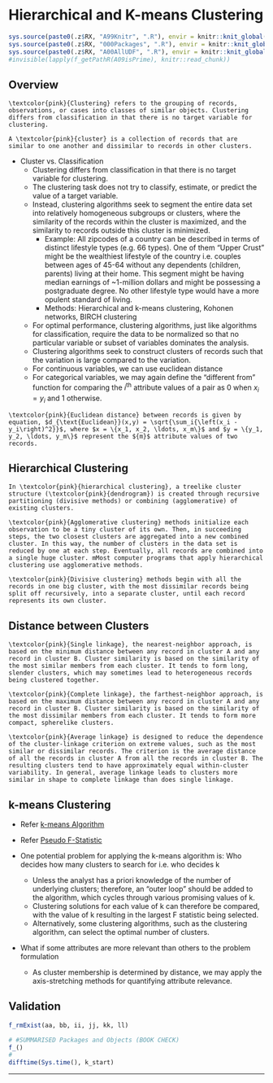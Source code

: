 # Hierarchical and K-means Clustering {#c49}

```r
sys.source(paste0(.z$RX, "A99Knitr", ".R"), envir = knitr::knit_global())
sys.source(paste0(.z$RX, "000Packages", ".R"), envir = knitr::knit_global())
sys.source(paste0(.z$RX, "A00AllUDF", ".R"), envir = knitr::knit_global())
#invisible(lapply(f_getPathR(A09isPrime), knitr::read_chunk))
```

## Overview

```definition
\textcolor{pink}{Clustering} refers to the grouping of records, observations, or cases into classes of similar objects. Clustering differs from classification in that there is no target variable for clustering.
```

```definition
A \textcolor{pink}{cluster} is a collection of records that are similar to one another and dissimilar to records in other clusters.
```

- Cluster vs. Classification
  - Clustering differs from classification in that there is no target variable for clustering. 
  - The clustering task does not try to classify, estimate, or predict the value of a target variable.
  - Instead, clustering algorithms seek to segment the entire data set into relatively homogeneous subgroups or clusters, where the similarity of the records within the cluster is maximized, and the similarity to records outside this cluster is minimized.
    - Example: All zipcodes of a country can be described in terms of distinct lifestyle types (e.g. 66 types). One of them "Upper Crust" might be the wealthiest lifestyle of the country i.e. couples between ages of 45-64 without any dependents (children, parents) living at their home. This segment might be having median earnings of ~1-million dollars and might be possessing a postgraduate degree. No other lifestyle type would have a more opulent standard of living.
    - Methods: Hierarchical and k-means clustering, Kohonen networks, BIRCH clustering
  - For optimal performance, clustering algorithms, just like algorithms for classification, require the data to be normalized so that no particular variable or subset of variables dominates the analysis.
  - Clustering algorithms seek to construct clusters of records such that the \textcolor{pink}{between-cluster} variation is large compared to the \textcolor{pink}{within-cluster} variation. 
  - For continuous variables, we can use euclidean distance
  - For categorical variables, we may again define the "different from" function for comparing the $i^{\text{th}}$ attribute values of a pair as 0 when $x_i = y_i$ and 1 otherwise.

```definition
\textcolor{pink}{Euclidean distance} between records is given by equation, $d_{\text{Euclidean}}(x,y) = \sqrt{\sum_i{\left(x_i - y_i\right)^2}}$, where $x = \{x_1, x_2, \ldots, x_m\}$ and $y = \{y_1, y_2, \ldots, y_m\}$ represent the ${m}$ attribute values of two records.
```

## Hierarchical Clustering

```definition
In \textcolor{pink}{hierarchical clustering}, a treelike cluster structure (\textcolor{pink}{dendrogram}) is created through recursive partitioning (divisive methods) or combining (agglomerative) of existing clusters. 
```

```definition
\textcolor{pink}{Agglomerative clustering} methods initialize each observation to be a tiny cluster of its own. Then, in succeeding steps, the two closest clusters are aggregated into a new combined cluster. In this way, the number of clusters in the data set is reduced by one at each step. Eventually, all records are combined into a single huge cluster. mMost computer programs that apply hierarchical clustering use agglomerative methods.
```

```definition
\textcolor{pink}{Divisive clustering} methods begin with all the records in one big cluster, with the most dissimilar records being split off recursively, into a separate cluster, until each record represents its own cluster. 
```

## Distance between Clusters

```definition
\textcolor{pink}{Single linkage}, the nearest-neighbor approach, is based on the minimum distance between any record in cluster A and any record in cluster B. Cluster similarity is based on the similarity of the most similar members from each cluster. It tends to form long, slender clusters, which may sometimes lead to heterogeneous records being clustered together. 
```

```definition
\textcolor{pink}{Complete linkage}, the farthest-neighbor approach, is based on the maximum distance between any record in cluster A and any record in cluster B. Cluster similarity is based on the similarity of the most dissimilar members from each cluster. It tends to form more compact, spherelike clusters. 
```

```definition
\textcolor{pink}{Average linkage} is designed to reduce the dependence of the cluster-linkage criterion on extreme values, such as the most similar or dissimilar records. The criterion is the average distance of all the records in cluster A from all the records in cluster B. The resulting clusters tend to have approximately equal within-cluster variability. In general, average linkage leads to clusters more similar in shape to complete linkage than does single linkage.
```

## k-means Clustering

- Refer [k-means Algorithm](#k-means-b20 "b20")
- Refer [Pseudo F-Statistic](#f-stat-c49 "c49")

- One potential problem for applying the k-means algorithm is: Who decides how many clusters to search for i.e. who decides k
  - Unless the analyst has a priori knowledge of the number of underlying clusters; therefore, an "outer loop" should be added to the algorithm, which cycles through various promising values of k. 
  - Clustering solutions for each value of k can therefore be compared, with the value of k resulting in the largest F statistic being selected. 
  - Alternatively, some clustering algorithms, such as the \textcolor{pink}{BIRCH} clustering algorithm, can select the optimal number of clusters.

- What if some attributes are more relevant than others to the problem formulation
  - As cluster membership is determined by distance, we may apply the axis-stretching methods for quantifying attribute relevance.

## Validation {.unlisted .unnumbered .tabset .tabset-fade}

```r
f_rmExist(aa, bb, ii, jj, kk, ll)
```

```r
# #SUMMARISED Packages and Objects (BOOK CHECK)
f_()
#
difftime(Sys.time(), k_start)
```

****
